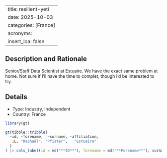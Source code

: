 
---
title: resilient-yeti
date: 2025-10-03
categories: [France]
acronyms:
  insert_loa: false
---

## Description and Rationale

Senior/Staff Data Scientist at Estuaire. We have the exact same problem at home.
Not sure if I'll have the time to complet, though I'd be interested to try.

## Details

* Type: Industry, Independent
* Country: France

```r
library(gt)

gt(tibble::tribble(
  ~id, ~forename,  ~surname, ~affiliation,
   1L, "Raphaël", "Pfister",   "Estuaire"
  )
) |> cols_label(id = md("**ID**"), forename = md("**Forename**"), surname ~ md("**Surname**"), affiliation ~ md("**Affiliation**"))
```
